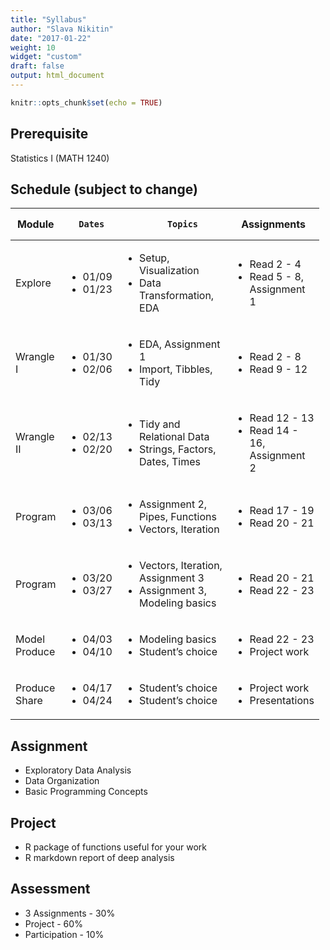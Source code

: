 ```yaml
---
title: "Syllabus"
author: "Slava Nikitin"
date: "2017-01-22"
weight: 10
widget: "custom"
draft: false
output: html_document
---
```


```r
knitr::opts_chunk$set(echo = TRUE)
```

## **Prerequisite**
Statistics I (MATH 1240) 

## **Schedule (subject to change)**

+---------------+---------------+---------------------------------------------+------------------------------+
| Module        |      Dates    |         Topics                              |  Assignments                 |
+===============+===============+=============================================+==============================+
| Explore       | - 01/09       | - Setup, Visualization                      | - Read 2 - 4                 |
|               | - 01/23       | - Data Transformation, EDA                  | - Read 5 - 8,   Assignment 1 |
+---------------+---------------+---------------------------------------------+------------------------------+
| Wrangle I     | - 01/30       | - EDA, Assignment 1                         | - Read 2 - 8                 |
|               | - 02/06       | - Import, Tibbles, Tidy                     | - Read 9 - 12                |
+---------------+---------------+---------------------------------------------+------------------------------+
| Wrangle II    | - 02/13       | - Tidy and Relational Data                  | - Read 12 - 13               |
|               | - 02/20       | - Strings, Factors, Dates, Times            | - Read 14 - 16, Assignment 2 |
+---------------+---------------+---------------------------------------------+------------------------------+
| Program       | - 03/06       | - Assignment 2, Pipes, Functions            | - Read 17 - 19               |
|               | - 03/13       | - Vectors, Iteration                        | - Read 20 - 21               |
+---------------+---------------+---------------------------------------------+------------------------------+
| Program       | - 03/20       | - Vectors, Iteration, Assignment 3          | - Read 20 - 21               |
|               | - 03/27       | - Assignment 3, Modeling basics             | - Read 22 - 23               |
+---------------+---------------+---------------------------------------------+------------------------------+
| Model         | - 04/03       | - Modeling basics                           | - Read 22 - 23               |
| Produce       | - 04/10       | - Student's choice                          | - Project work               |
+---------------+---------------+---------------------------------------------+------------------------------+
| Produce       | - 04/17       | - Student's choice                          | - Project work               |
| Share         | - 04/24       | - Student's choice                          | - Presentations              |
+---------------+---------------+---------------------------------------------+------------------------------+

## **Assignment**
- Exploratory Data Analysis
- Data Organization
- Basic Programming Concepts

## **Project**
- R package of functions useful for your work
- R markdown report of deep analysis

## **Assessment**
- 3 Assignments - 30%
- Project - 60%
- Participation - 10%

